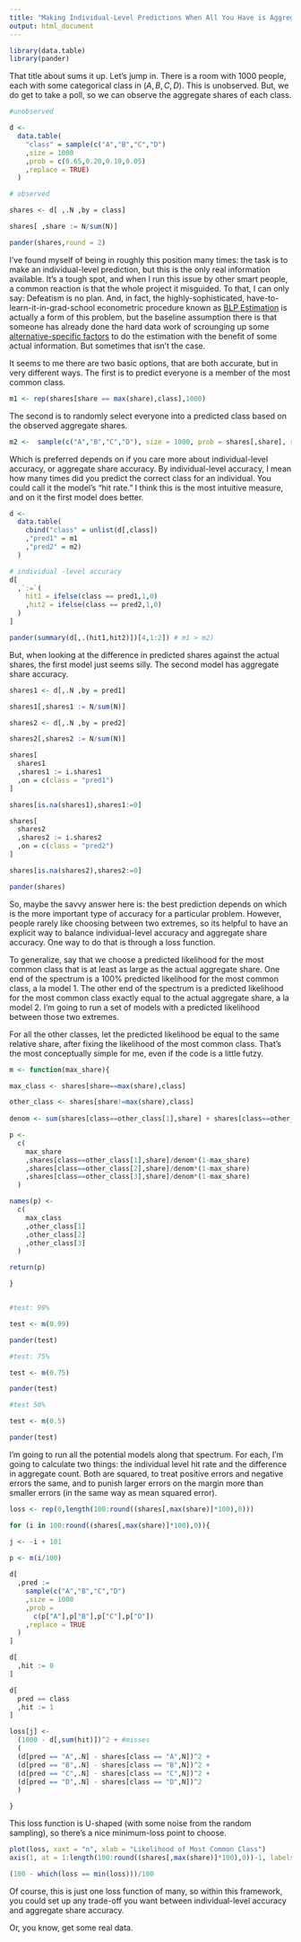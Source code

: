 ---
title: "Making Individual-Level Predictions When All You Have is Aggregate Shares"
output: html_document
---

```{r, include = FALSE}

library(data.table)
library(pander)

```

That title about sums it up. Let's jump in. There is a room with 1000 people, each with some categorical class in $(A,B,C,D)$. This is unobserved. But, we do get to take a poll, so we can observe the aggregate shares of each class.

```{r}

#unobserved

d <- 
  data.table(
    "class" = sample(c("A","B","C","D")
    ,size = 1000
    ,prob = c(0.65,0.20,0.10,0.05)
    ,replace = TRUE)
  )

# observed

shares <- d[ ,.N ,by = class]

shares[ ,share := N/sum(N)]

pander(shares,round = 2)

```

I've found myself of being in roughly this position many times: the task is to make an individual-level prediction, but this is the only real information available. It's a tough spot, and when I run this issue by other smart people, a common reaction is that the whole project it misguided. To that, I can only say: Defeatism is no plan. And, in fact, the highly-sophisticated, have-to-learn-it-in-grad-school econometric procedure known as [BLP Estimation](BLP_estimation_cereal.html) is actually a form of this problem, but the baseline assumption there is that someone has already done the hard data work of scrounging up some [alternative-specific factors](individual_categorial_choices.html#alternative-specific_factors) to do the estimation with the benefit of some actual information. But sometimes that isn't the case. 

It seems to me there are two basic options, that are both accurate, but in very different ways. The first is to predict everyone is a member of the most common class.

```{r}

m1 <- rep(shares[share == max(share),class],1000)

```

The second is to randomly select everyone into a predicted class based on the observed aggregate shares.

```{r}

m2 <-  sample(c("A","B","C","D"), size = 1000, prob = shares[,share], replace = TRUE)

```

Which is preferred depends on if you care more about individual-level accuracy, or aggregate share accuracy. By individual-level accuracy, I mean how many times did you predict the correct class for an individual. You could call it the model's "hit rate." I think this is the most intuitive measure, and on it the first model does better.

```{r}

d <- 
  data.table(
    cbind("class" = unlist(d[,class])
    ,"pred1" = m1
    ,"pred2" = m2)
  )

# individual -level accuracy
d[
  ,`:=`(
    hit1 = ifelse(class == pred1,1,0)
    ,hit2 = ifelse(class == pred2,1,0)
  )
]

pander(summary(d[,.(hit1,hit2)])[4,1:2]) # m1 > m2)

```
But, when looking at the difference in predicted shares against the actual shares, the first model just seems silly. The second model has aggregate share accuracy.

```{r}

shares1 <- d[,.N ,by = pred1]

shares1[,shares1 := N/sum(N)]

shares2 <- d[,.N ,by = pred2]

shares2[,shares2 := N/sum(N)]

shares[
  shares1
  ,shares1 := i.shares1
  ,on = c(class = "pred1")
]

shares[is.na(shares1),shares1:=0]

shares[
  shares2
  ,shares2 := i.shares2
  ,on = c(class = "pred2")
]

shares[is.na(shares2),shares2:=0]

pander(shares)

```

So, maybe the savvy answer here is: the best prediction depends on which is the more important type of accuracy for a particular problem. However, people rarely like choosing between two extremes, so its helpful to have an explicit way to balance individual-level accuracy and aggregate share accuracy. One way to do that is through a loss function.

To generalize, say that we choose a predicted likelihood for the most common class that is at least as large as the actual aggregate share. One end of the spectrum is a 100% predicted likelihood for the most common class, a la model 1. The other end of the spectrum is a predicted likelihood for the most common class exactly equal to the actual aggregate share, a la model 2. I'm going to run a set of models with a predicted likelihood between those two extremes.

For all the other classes, let the predicted likelihood be equal to the same relative share, after fixing the likelihood of the most common class. That's the most conceptually simple for me, even if the code is a little futzy. 

```{r}

m <- function(max_share){

max_class <- shares[share==max(share),class]

other_class <- shares[share!=max(share),class]
  
denom <- sum(shares[class==other_class[1],share] + shares[class==other_class[2],share] + shares[class==other_class[3],share])

p <- 
  c(
    max_share
    ,shares[class==other_class[1],share]/denom*(1-max_share)
    ,shares[class==other_class[2],share]/denom*(1-max_share)
    ,shares[class==other_class[3],share]/denom*(1-max_share)
  )

names(p) <- 
  c(
    max_class
    ,other_class[1]
    ,other_class[2]
    ,other_class[3]
  )

return(p)

}


#test: 99%

test <- m(0.99)

pander(test)

#test: 75%

test <- m(0.75)

pander(test)

#test 50%

test <- m(0.5)

pander(test)

```


I'm going to run all the potential models along that spectrum. For each, I'm going to calculate two things: the individual level hit rate and the difference in aggregate count. Both are squared, to treat positive errors and negative errors the same, and to punish larger errors on the margin more than smaller errors (in the same way as mean squared error).

```{r}

loss <- rep(0,length(100:round((shares[,max(share)]*100),0)))

for (i in 100:round((shares[,max(share)]*100),0)){

j <- -i + 101 
  
p <- m(i/100)

d[
  ,pred := 
    sample(c("A","B","C","D")
    ,size = 1000
    ,prob = 
      c(p["A"],p["B"],p["C"],p["D"])
    ,replace = TRUE
  )
]

d[
  ,hit := 0
]

d[
  pred == class
  ,hit := 1
]

loss[j] <- 
  (1000 - d[,sum(hit)])^2 + #misses
  (
  (d[pred == "A",.N] - shares[class == "A",N])^2 + 
  (d[pred == "B",.N] - shares[class == "B",N])^2 +
  (d[pred == "C",.N] - shares[class == "C",N])^2 +
  (d[pred == "D",.N] - shares[class == "D",N])^2
  )

}

```

This loss function is U-shaped (with some noise from the random sampling), so there's a nice minimum-loss point to choose. 

```{r}

plot(loss, xaxt = "n", xlab = "Likelihood of Most Common Class") 
axis(1, at = 1:length(100:round((shares[,max(share)]*100),0))-1, labels = 100:round((shares[,max(share)]*100),0))

(100 - which(loss == min(loss)))/100

```

Of course, this is just one loss function of many, so within this framework, you could set up any trade-off you want between individual-level accuracy and aggregate share accuracy.

Or, you know, get some real data.
